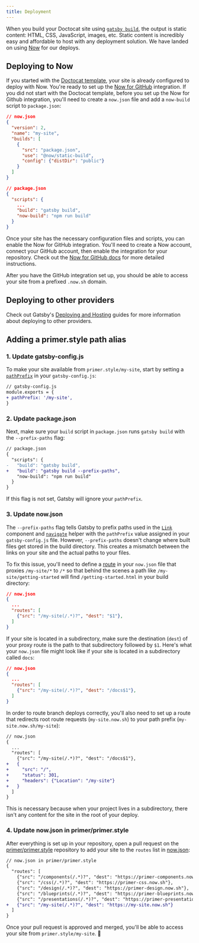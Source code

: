```yaml
---
title: Deployment
---
```


When you build your Doctocat site using [`gatsby build`](https://www.gatsbyjs.org/docs/gatsby-cli/#build), the output is static content: HTML, CSS, JavaScript, images, etc. Static content is incredibly easy and affordable to host with any deployment solution. We have landed on using [Now](https://zeit.co/now) for our deploys.

## Deploying to Now

If you started with the [Doctocat template](https://github.com/primer/doctocat-template), your site is already configured to deploy with Now. You're ready to set up the [Now for GitHub](https://zeit.co/github) integration. If you did not start with the Doctocat template, before you set up the Now for Github integration, you'll need to create a `now.json` file and add a `now-build` script to `package.json`:

```json
// now.json
{
  "version": 2,
  "name": "my-site",
  "builds": [
    {
      "src": "package.json",
      "use": "@now/static-build",
      "config": {"distDir": "public"}
    }
  ]
}
```

```json
// package.json
{
  "scripts": {
    ...
    "build": "gatsby build",
    "now-build": "npm run build"
  }
}
```

Once your site has the necessary configuration files and scripts, you can enable the Now for GitHub integration. You'll need to create a Now account, connect your GitHub account, then enable the integration for your repository. Check out the [Now for GitHub docs](https://zeit.co/docs/v2/integrations/now-for-github/) for more detailed instructions.

After you have the GitHub integration set up, you should be able to access your site from a prefixed `.now.sh` domain.

## Deploying to other providers

Check out Gatsby's [Deploying and Hosting](https://www.gatsbyjs.org/docs/deploying-and-hosting/) guides for more information about deploying to other providers.

## Adding a primer.style path alias

### 1. Update gatsby-config.js

To make your site available from `primer.style/my-site`, start by setting a [`pathPrefix`](https://www.gatsbyjs.org/docs/path-prefix/) in your `gatsby-config.js`:

```diff
// gatsby-config.js
module.exports = {
+ pathPrefix: '/my-site',
}
```

### 2. Update package.json

Next, make sure your `build` script in `package.json` runs `gatsby build` with the `--prefix-paths` flag:

```diff
// package.json
{
  "scripts": {
-   "build": "gatsby build",
+   "build": "gatsby build --prefix-paths",
    "now-build": "npm run build"
  }
}
```

If this flag is not set, Gatsby will ignore your `pathPrefix`.

### 3. Update now.json

The `--prefix-paths` flag tells Gatsby to prefix paths used in the [`Link`](https://www.gatsbyjs.org/docs/gatsby-link/) component and [`navigate`](https://www.gatsbyjs.org/docs/gatsby-link/#how-to-use-the-navigate-helper-function) helper with the `pathPrefix` value assigned in your `gatsby-config.js` file. However, `--prefix-paths` doesn't change where built files get stored in the build directory. This creates a mismatch between the links on your site and the actual paths to your files.

To fix this issue, you'll need to define a [route](https://zeit.co/docs/v2/advanced/routes) in your `now.json` file that proxies `/my-site/*` to `/*` so that behind the scenes a path like `/my-site/getting-started` will find `/getting-started.html` in your build directory:

```json
// now.json
{
  ...
  "routes": [
    {"src": "/my-site(/.*)?", "dest": "$1"},
  ]
}
```

If your site is located in a subdirectory, make sure the destination (`dest`) of your proxy route is the path to that subdirectory followed by `$1`. Here's what your `now.json` file might look like if your site is located in a subdirectory called `docs`:

```json
// now.json
{
  ...
  "routes": [
    {"src": "/my-site(/.*)?", "dest": "/docs$1"},
  ]
}
```

In order to route branch deploys correctly, you'll also need to set up a route that redirects root route requests (`my-site.now.sh`) to your path prefix (`my-site.now.sh/my-site`):

```diff
// now.json
{
  ...
  "routes": [
    {"src": "/my-site(/.*)?", "dest": "/docs$1"},
+   {
+     "src": "/",
+     "status": 301,
+     "headers": {"Location": "/my-site"}
+   }
  ]
}
```

This is necessary because when your project lives in a subdirectory, there isn't any content for the site in the root of your deploy.

### 4. Update now.json in primer/primer.style

After everything is set up in your repository, open a pull request on the [primer/primer.style](https://github.com/primer/primer.style) repository to add your site to the `routes` list in [now.json](https://github.com/primer/primer.style/blob/master/now.json):

```diff
// now.json in primer/primer.style
{
  "routes": [
    {"src": "/components(/.*)?", "dest": "https://primer-components.now.sh"},
    {"src": "/css(/.*)?", "dest": "https://primer-css.now.sh"},
    {"src": "/design(/.*)?", "dest": "https://primer-design.now.sh"},
    {"src": "/blueprints(/.*)?", "dest": "https://primer-blueprints.now.sh"},
    {"src": "/presentations(/.*)?", "dest": "https://primer-presentations.now.sh"},
+   {"src": "/my-site(/.*)?", "dest": "https://my-site.now.sh"}
  ]
}
```

Once your pull request is approved and merged, you'll be able to access your site from `primer.style/my-site`. 🎉
